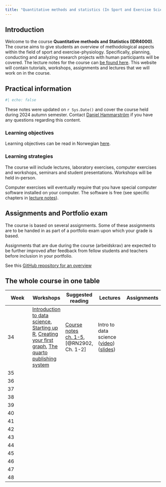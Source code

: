 ```yaml
---
title: "Quantitative methods and statistics (In Sport and Exercise Science)"
---
```


## Introduction

Welcome to the course **Quantitative methods and Statistics (IDR4000)**. The course aims to give students an overview of methodological aspects within the field of sport and exercise-physiology. Specifically, planning, conducting and analyzing research projects with human participants will be covered. The lecture notes for the course can [be found here](https://dhammarstrom.github.io/quant-methods/). This website will contain tutorials, workshops, assignments and lectures that we will work on in the course.


## Practical information

```r
#| echo: false
```


These notes were updated on `r Sys.Date()` and cover the course held during 2024 autumn semester. Contact [Daniel Hammarström](mailto:daniel.hammarstrom@inn.no) if you have any questions regarding this content.

### Learning objectives
Learning objectives can be read in Norwegian [here](https://www.inn.no/content/view/full/163709/language/nor-NO).

### Learning strategies
The course will include lectures, laboratory exercises, computer exercises and workshops, seminars and student presentations. Workshops will be held in-person.

Computer exercises will eventually require that you have special computer software installed on your computer. The software is free (see specific chapters in [lecture notes](https://dhammarstrom.github.io/quant-methods)).


## Assignments and Portfolio exam

The course is based on several assignments. Some of these assignments are to be handed in as part of a portfolio exam upon which your grade is based. 

Assignments that are due during the course (arbeidskrav) are expected to be further improved after feedback from fellow students and teachers before inclusion in your portfolio.

See this [GitHub repository for an overview](https://github.com/dhammarstrom/idr4000-student-assignments/)

## The whole course in one table

|Week |Workshops| Suggested reading|Lectures|Assignments|
|---|---|---|---|---|
| 34| [Introduction to data science](ws1-data-science-intro.qmd), [Starting up R](ws2-installing-r.qmd), [Creating your first graph](ws3-first-graph.qmd), [The quarto publishing system](ws3b-quarto.qmd)|[Course notes ch. 1-5](https://dhammarstrom.github.io/quant-methods/), [@RN2902, Ch. 1-2]|Intro to data science ([video]())([slides](lec1-intr-to-data-sci.qmd)) | |
| 35| | | | |
| 36| | | | |
| 37| | | | |
| 38| | | | |
| 39| | | | |
| 40| | | | |
| 41| | | | |
| 42| | | | |
| 43| | | | |
| 44| | | | |
| 45| | | | |
| 46| | | | |
| 47| | | | |
| 48| | | | |



